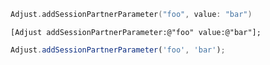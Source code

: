 <Tabs>
<Tab title="Swift" sync="swift">

```swift
Adjust.addSessionPartnerParameter("foo", value: "bar")
```

</Tab>
<Tab title="Objective-C" sync="objc">

```objc
[Adjust addSessionPartnerParameter:@"foo" value:@"bar"];
```

</Tab>
<Tab title="Javascript" sync="js">

```js
Adjust.addSessionPartnerParameter('foo', 'bar');
```

</Tab>
</Tabs>
